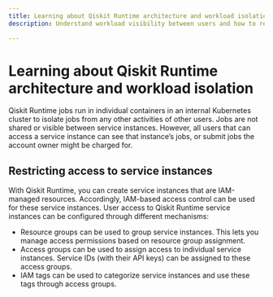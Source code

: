 ```yaml
---
title: Learning about Qiskit Runtime architecture and workload isolation
description: Understand workload visibility between users and how to restrict access to service instances.

---
```


# Learning about Qiskit Runtime architecture and workload isolation

Qiskit Runtime jobs run in individual containers in an internal Kubernetes cluster to isolate jobs from any other activities of other users. Jobs are not shared or visible between service instances. However, all users that can access a service instance can see that instance’s jobs, or submit jobs the account owner might be charged for.

## Restricting access to service instances

With Qiskit Runtime, you can create service instances that are IAM-managed resources. Accordingly, IAM-based access control can be used for these service instances.
User access to Qiskit Runtime service instances can be configured through different mechanisms:
-	Resource groups can be used to group service instances. This lets you manage access permissions based on resource group assignment.
-	Access groups can be used to assign access to individual service instances. Service IDs (with their API keys) can be assigned to these access groups.
-	IAM tags can be used to categorize service instances and use these tags through access groups.
